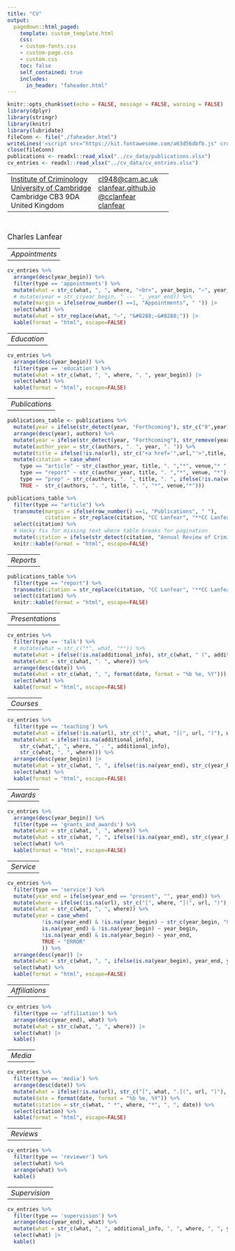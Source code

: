 ```yaml
---
title: "CV"
output:
  pagedown::html_paged:
    template: custom_template.html
    css:
    - custom-fonts.css
    - custom-page.css
    - custom.css
    toc: false
    self_contained: true
    includes:
      in_header: "faheader.html"
---
```


```r
knitr::opts_chunk$set(echo = FALSE, message = FALSE, warning = FALSE)
library(dplyr)
library(stringr)
library(knitr)
library(lubridate)
fileConn <- file("./faheader.html")
writeLines('<script src="https://kit.fontawesome.com/a63d56dbfb.js" crossorigin="anonymous"></script>', fileConn)
close(fileConn)
publications <- readxl::read_xlsx("../cv_data/publications.xlsx")
cv_entries <- readxl::read_xlsx("../cv_data/cv_entries.xlsx")
```

<div class="header-float">
  <table>
    <tr>
      <td>
      <a href="https://www.crim.cam.ac.uk/">Institute of Criminology</a><br>
      <a href="https://www.cam.ac.uk/">University of Cambridge</a><br>
      Cambridge CB3 9DA<br>
      United Kingdom
      </td>
      <td>
      <a href="mailto:cclanfear@gmail.com" class="email">cl948@cam.ac.uk</a><br>
      <a href="https://clanfear.github.io">clanfear.github.io</a><br>
      <a href="https://twitter.com/cclanfear">@cclanfear</a><br>
      <a href="https://github.com/clanfear/">clanfear</a><br>
      </td>
      <td>
      <i class="fas fa-envelope"></i><br>
      <i class="fas fa-globe"></i><br>
      <i class="fab fa-twitter"></i><br>
      <i class="fab fa-github"></i>
      </td>
    </tr>
  </table>
</div>

<div class="pull-left-20">
&nbsp;
</div>
<div class="pull-right-80">
<div style='font-size: 1.2em'>Charles Lanfear</div>
</div>

<div class="float-container">
  <div class="pull-left-20"><table><tr><td>*Appointments*</td></tr></table></div>
  <div class="pull-right-80">
```r
cv_entries %>% 
  arrange(desc(year_begin)) %>%
  filter(type == 'appointments') %>% 
  mutate(what = str_c(what, ", ", where, "<br>", year_begin, "–", year_end)) |>
  # mutate(year = str_c(year_begin, " --- ", year_end)) %>% 
  mutate(margin = ifelse(row_number() ==1, "Appointments", " ")) |>
  select(what) %>% 
  mutate(what = str_replace(what, "–", "&#8288;–&#8288;")) |>
  kable(format = "html", escape=FALSE)
```
  </div>
</div>

<div class="float-container">
  <div class="pull-left-20"><table><tr><td>*Education*</td></tr></table></div>
  <div class="pull-right-80">
```r
cv_entries %>% 
  arrange(desc(year_begin)) %>%
  filter(type == 'education') %>% 
  mutate(what = str_c(what, ", ", where, ", ", year_begin)) |>
  select(what) %>% 
  kable(format = "html", escape=FALSE) 
```
  </div>
</div>

<div class="float-container">
  <div class="pull-left-20"><table><tr><td>*Publications*</td></tr></table></div>
  <div class="pull-right-80">
```r
publications_table <- publications %>%
  mutate(year = ifelse(str_detect(year, "Forthcoming"), str_c("9",year),year)) %>%
  arrange(desc(year), authors) %>%
  mutate(year = ifelse(str_detect(year, "Forthcoming"), str_remove(year, "^9"),year)) %>%
  mutate(author_year = str_c(authors, ". ", year, ". ")) %>%
  mutate(title = ifelse(!is.na(url), str_c("<a href='",url,"'>",title, "</a>"), title)) %>% #turn title into link
  mutate(citation = case_when(
    type == "article" ~ str_c(author_year, title, ". ","*", venue,"* ", ifelse(!is.na(issue), issue, "")),
    type == "report" ~ str_c(author_year, title, ". ","*", venue, "*"),
    type == "prep" ~ str_c(authors, ". ", title, ". ", ifelse(!is.na(venue), str_c("*",venue,"*"), "")),
    TRUE ~  str_c(authors, ". ", title, ". ", "*", venue,"*"))) 

publications_table %>%
  filter(type == "article") %>% 
  transmute(margin = ifelse(row_number() ==1, "Publications", " "),
            citation = str_replace(citation, "CC Lanfear", "**CC Lanfear**")) %>%
  select(citation) %>%
  # Hacky fix for missing text where table breaks for pagination
  mutate(citation = ifelse(str_detect(citation, "Annual Review of Criminology"), str_c(citation, "<br>&nbsp;"), citation)) |>
  knitr::kable(format = "html", escape=FALSE)
```
  </div>
</div>


<div class="float-container">
  <div class="pull-left-20"><table><tr><td>*Reports*</td></tr></table></div>
  <div class="pull-right-80">
```r
publications_table %>%
  filter(type == "report") %>% 
  transmute(citation = str_replace(citation, "CC Lanfear", "**CC Lanfear**")) %>%
  select(citation) %>%
  knitr::kable(format = "html", escape=FALSE)
```
  </div>
</div>

<div class="float-container">
  <div class="pull-left-20"><table><tr><td>*Presentations*</td></tr></table></div>
  <div class="pull-right-80">
```r
cv_entries %>% 
  filter(type == 'talk') %>% 
  # mutate(what = str_c("*", what, "*")) %>%
  mutate(what = ifelse(!is.na(additional_info), str_c(what, " (", additional_info, ")"), what)) %>%
  mutate(what = str_c(what, ". ", where)) %>% 
  arrange(desc(date)) %>%
  mutate(what = str_c(what, ", ", format(date, format = "%b %e, %Y"))) %>%
  select(what) %>% 
  kable(format = "html", escape=FALSE)
```
  </div>
</div>

<div class="float-container">
  <div class="pull-left-20"><table><tr><td>*Courses*</td></tr></table></div>
  <div class="pull-right-80">
```r
cv_entries %>% 
  filter(type == 'teaching') %>% 
  mutate(what = ifelse(!is.na(url), str_c("[", what, "](", url, ")"), what)) %>%
  mutate(what = ifelse(!is.na(additional_info), 
    str_c(what,", ", where, " - ", additional_info),
    str_c(what, ", ", where))) %>% 
  arrange(desc(year_begin)) |>
  mutate(what = str_c(what, ", ", ifelse(!is.na(year_end), str_c(year_begin, "&#8288;–&#8288;", year_end), year_begin))) %>% 
  select(what) %>% 
  kable(format = "html", escape=FALSE)
```
  </div>
</div>


<div class="float-container">
  <div class="pull-left-20"><table><tr><td>*Awards*</td></tr></table></div>
  <div class="pull-right-80">
```r
cv_entries %>% 
  arrange(desc(year_begin)) %>%
  filter(type == 'grants_and_awards') %>% 
  mutate(what = str_c(what, ", ", where)) %>% 
  mutate(what = str_c(what, ", ", ifelse(!is.na(year_end), str_c(year_begin, "&#8288;–&#8288;", year_end), year_begin))) %>%
  select(what) %>% 
  kable(format = "html", escape=FALSE)
```
  </div>
</div>


<div class="float-container">
  <div class="pull-left-20"><table><tr><td>*Service*</td></tr></table></div>
  <div class="pull-right-80">
```r
cv_entries %>% 
  filter(type == 'service') %>% 
  mutate(year_end = ifelse(year_end == "present", "", year_end)) %>% 
  mutate(where = ifelse(!is.na(url), str_c("[", where, "](", url, ")"), where)) %>% 
  mutate(what = str_c(what, ", ", where)) %>%
  mutate(year = case_when( 
           !is.na(year_end) & !is.na(year_begin) ~ str_c(year_begin, "&#8288;–&#8288;", year_end),
           is.na(year_end) & !is.na(year_begin) ~ year_begin,
           !is.na(year_end) & is.na(year_begin) ~ year_end,
           TRUE ~ "ERROR"
           )) %>% 
  arrange(desc(year)) |>
  mutate(what = str_c(what, ", ", ifelse(is.na(year_begin), year_end, year_begin))) %>%
  select(what) %>% 
  kable(format = "html", escape=FALSE)
```
  </div>
</div>

<div class="float-container">
  <div class="pull-left-20"><table><tr><td>*Affiliations*</td></tr></table></div>
  <div class="pull-right-80">
```r
cv_entries %>% 
  filter(type == 'affiliation') %>%
  arrange(desc(year_end), what) %>%
  mutate(what = str_c(what, ", ", where)) |>
  select(what) |>
  kable()
```
  </div>
</div>

<div class="float-container">
  <div class="pull-left-20"><table><tr><td>*Media*</td></tr></table></div>
  <div class="pull-right-80">
```r
cv_entries %>% 
  filter(type == 'media') %>%
  arrange(desc(date)) %>%
  mutate(what = ifelse(!is.na(url), str_c("[", what, ".](", url, ")"), what)) %>% #turn title into link
  mutate(date = format(date, format = "%b %e, %Y")) %>%
  mutate(citation = str_c(what, " *", where, "*", ", ", date)) %>%
  select(citation) %>% 
  kable(format = "html", escape=FALSE)
```
  </div>
</div>

<div class="float-container">
  <div class="pull-left-20"><table><tr><td>*Reviews*</td></tr></table></div>
  <div class="pull-right-80">
```r
cv_entries %>% 
  filter(type == 'reviewer') %>%
  select(what) %>% 
  arrange(what) %>%
  kable()
```
  </div>
</div>


<div class="float-container">
  <div class="pull-left-20"><table><tr><td>*Supervision*</td></tr></table></div>
  <div class="pull-right-80">
```r
cv_entries %>% 
  filter(type == 'supervision') %>%
  arrange(desc(year_end), what) %>%
  mutate(what = str_c(what, ", ", additional_info, ", ", where, ", ", year_end)) |>
  select(what) |>
  kable()
```
  </div>
</div>
